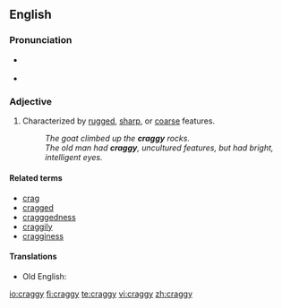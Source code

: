 ==English==

===Pronunciation===
* {{a|UK|US}} {{IPA|/kɹæɡi/}}
* {{audio|en-us-craggy.ogg|Audio (US)}}

===Adjective===
{{en-adj|cragg|ier}}

# Characterized by [[rugged]], [[sharp]], or [[coarse]] features.
#: ''The goat climbed up the '''craggy''' rocks.''
#: ''The old man had '''craggy''', uncultured features, but had bright, intelligent eyes.''

====Related terms====
* [[crag]]
* [[cragged]]
* [[cragggedness]]
* [[craggily]]
* [[cragginess]]

====Translations====
{{trans-top|characterized by rugged etc. features}}
* Old English: {{t|ang|scylfig|xs=Old English}}
{{trans-mid}}
{{trans-bottom}}

[[io:craggy]]
[[fi:craggy]]
[[te:craggy]]
[[vi:craggy]]
[[zh:craggy]]